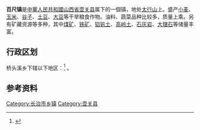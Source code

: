 {{article issues
|
{{Expand|time=2010-04-25T17:48:03+00:00}}
{{Unreferenced|time=2010-04-25T17:48:03+00:00}}
}}
{{中国乡级行政区|14/04/27/101/000}}
'''百尺镇'''是[[中華人民共和國|中華人民共和國]][[山西省|山西省]][[壶关县|壶关县]]属下的一個镇，地处[[太行山|太行山]]上。盛产[[小麦|小麦]]、[[玉米|玉米]]、[[谷子|谷子]]、[[马铃薯|土豆]]、[[大豆|大豆]]等干旱粮食作物。油料、蔬菜品种比较多，质量上乘。另有矿藏资源等多种，其中[[煤|煤矿]]、[[鐵|铁矿]]、[[铝钒土|铝钒土]]、[[高岭土|高岭土]]、[[石灰岩|石灰岩]]、[[大理石|大理石]]等储量丰富。

== 行政区划 ==

桥头溪乡下辖以下地区：<ref>{{PRC admin/ref sgc|14/04/27/101/000}}</ref>
{{PRC admin/children|14/04/27/101/000}}。

== 参考资料 ==
{{reflist}}

{{山西省长治市壶关县行政区划}}
[[Category:长治市乡镇|Category:长治市乡镇]]
[[Category:壶关县|Category:壶关县]]